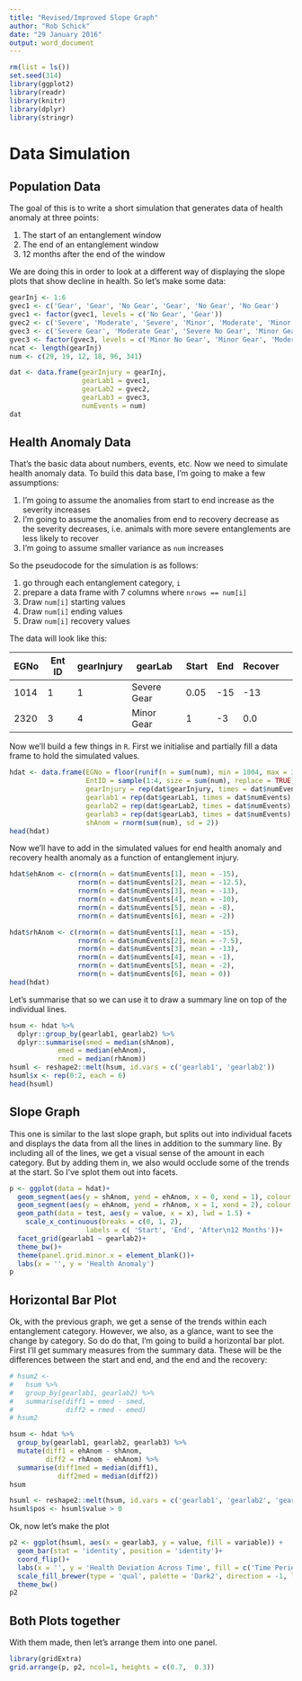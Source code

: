```yaml
---
title: "Revised/Improved Slope Graph"
author: "Rob Schick"
date: "29 January 2016"
output: word_document
---
```


```r
rm(list = ls())
set.seed(314)
library(ggplot2)
library(readr)
library(knitr)
library(dplyr)
library(stringr)
```

# Data Simulation
## Population Data
The goal of this is to write a short simulation that generates data of health anomaly at three points:

1. The start of an entanglement window
2. The end of an entanglement window
3. 12 months after the end of the window

We are doing this in order to look at a different way of displaying the slope plots that show decline in health. So let's make some data:

```r
gearInj <- 1:6
gvec1 <- c('Gear', 'Gear', 'No Gear', 'Gear', 'No Gear', 'No Gear')
gvec1 <- factor(gvec1, levels = c('No Gear', 'Gear'))
gvec2 <- c('Severe', 'Moderate', 'Severe', 'Minor', 'Moderate', 'Minor')
gvec3 <- c('Severe Gear', 'Moderate Gear', 'Severe No Gear', 'Minor Gear', 'Moderate No Gear', 'Minor No Gear')
gvec3 <- factor(gvec3, levels = c('Minor No Gear', 'Minor Gear', 'Moderate No Gear', 'Moderate Gear','Severe No Gear','Severe Gear'))
ncat <- length(gearInj)
num <- c(29, 19, 12, 18, 96, 341)

dat <- data.frame(gearInjury = gearInj,
                  gearLab1 = gvec1,
                  gearLab2 = gvec2,
                  gearLab3 = gvec3,
                  numEvents = num)
dat
```

## Health Anomaly Data
That's the basic data about numbers, events, etc. Now we need to simulate health anomaly data. To build this data base, I'm going to make a few assumptions:

1. I'm going to assume the anomalies from start to end increase as the severity increases
2. I'm going to assume the anomalies from end to recovery decrease as the severity decreases, i.e. animals with more severe entanglements are less likely to recover
3. I'm going to assume smaller variance as `num` increases

So the pseudocode for the simulation is as follows: 

1. go through each entanglement category, `i`
2. prepare a data frame with 7 columns where `nrows == num[i]` 
3. Draw `num[i]` starting values
4. Draw `num[i]` ending values
5. Draw `num[i]` recovery values

The data will look like this:

EGNo | Ent ID | gearInjury | gearLab | Start | End | Recover 
-----|----|----|----|----|----|----|----
1014 | 1 | 1 | Severe Gear | 0.05 | -15 | -13 
2320 | 3 | 4 | Minor Gear | 1 | -3 | 0.0

Now we'll build a few things in `R`. First we initialise and partially fill a data frame to hold the simulated values.

```r
hdat <- data.frame(EGNo = floor(runif(n = sum(num), min = 1004, max = 3000)),
                   EntID = sample(1:4, size = sum(num), replace = TRUE),
                   gearInjury = rep(dat$gearInjury, times = dat$numEvents),
                   gearlab1 = rep(dat$gearLab1, times = dat$numEvents),
                   gearlab2 = rep(dat$gearLab2, times = dat$numEvents),
                   gearlab3 = rep(dat$gearLab3, times = dat$numEvents),
                   shAnom = rnorm(sum(num), sd = 2))
head(hdat)
```

Now we'll have to add in the simulated values for end health anomaly and recovery health anomaly as a function of entanglement injury.

```r
hdat$ehAnom <- c(rnorm(n = dat$numEvents[1], mean = -15),
                 rnorm(n = dat$numEvents[2], mean = -12.5),
                 rnorm(n = dat$numEvents[3], mean = -13),
                 rnorm(n = dat$numEvents[4], mean = -10),
                 rnorm(n = dat$numEvents[5], mean = -8),
                 rnorm(n = dat$numEvents[6], mean = -2))

hdat$rhAnom <- c(rnorm(n = dat$numEvents[1], mean = -15),
                 rnorm(n = dat$numEvents[2], mean = -7.5),
                 rnorm(n = dat$numEvents[3], mean = -13),
                 rnorm(n = dat$numEvents[4], mean = -1),
                 rnorm(n = dat$numEvents[5], mean = -2),
                 rnorm(n = dat$numEvents[6], mean = 0))
head(hdat)
```

Let's summarise that so we can use it to draw a summary line on top of the individual lines.

```r
hsum <- hdat %>% 
  dplyr::group_by(gearlab1, gearlab2) %>% 
  dplyr::summarise(smed = median(shAnom),
            emed = median(ehAnom),
            rmed = median(rhAnom))
hsuml <- reshape2::melt(hsum, id.vars = c('gearlab1', 'gearlab2'))
hsuml$x <- rep(0:2, each = 6)
head(hsuml)
```


## Slope Graph
This one is similar to the last slope graph, but splits out into individual facets and displays the data from all the lines in addition to the summary line. By including all of the lines, we get a visual sense of the amount in each category. But by adding them in, we also would occlude some of the trends at the start. So I've splot them out into facets. 

```r
p <- ggplot(data = hdat)+
  geom_segment(aes(y = shAnom, yend = ehAnom, x = 0, xend = 1), colour = alpha('grey', 0.5)) +
  geom_segment(aes(y = ehAnom, yend = rhAnom, x = 1, xend = 2), colour = alpha('grey', 0.5))+
  geom_path(data = test, aes(y = value, x = x), lwd = 1.5) + 
    scale_x_continuous(breaks = c(0, 1, 2),
                   labels = c( 'Start', 'End', 'After\n12 Months'))+
  facet_grid(gearlab1 ~ gearlab2)+
  theme_bw()+
  theme(panel.grid.minor.x = element_blank())+
  labs(x = '', y = 'Health Anomaly')
p
```


## Horizontal Bar Plot
Ok, with the previous graph, we get a sense of the trends within each entanglement category. However, we also, as a glance, want to see the change by category. So do do that, I'm going to build a horizontal bar plot. First I'll get summary measures from the summary data. These will be the differences between the start and end, and the end and the recovery:

```r
# hsum2 <- 
#   hsum %>% 
#   group_by(gearlab1, gearlab2) %>% 
#   summarise(diff1 = emed - smed,
#             diff2 = rmed - emed)
# hsum2

hsum <- hdat %>% 
  group_by(gearlab1, gearlab2, gearlab3) %>% 
  mutate(diff1 = ehAnom - shAnom, 
         diff2 = rhAnom - ehAnom) %>% 
  summarise(diff1med = median(diff1),
            diff2med = median(diff2))
hsum

hsuml <- reshape2::melt(hsum, id.vars = c('gearlab1', 'gearlab2', 'gearlab3'), measure.vars = c('diff1med', 'diff2med'))
hsuml$pos <- hsuml$value > 0
```

Ok, now let's make the plot

```r
p2 <- ggplot(hsuml, aes(x = gearlab3, y = value, fill = variable)) +
  geom_bar(stat = 'identity', position = 'identity')+
  coord_flip()+
  labs(x = '', y = 'Health Deviation Across Time', fill = c('Time Period'))+
  scale_fill_brewer(type = 'qual', palette = 'Dark2', direction = -1, labels = c('Entanglement\nWindow', 'Recovery\nWindow'))+
  theme_bw()
p2
```


## Both Plots together
With them made, then let's arrange them into one panel.

```r
library(gridExtra)
grid.arrange(p, p2, ncol=1, heights = c(0.7,  0.3))
```


